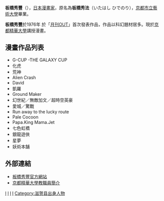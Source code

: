 {{japanese|japanese=板橋 秀豐|kana=しゅうほう|romaji=Itahashi Syufo}}

{{漫畫}}

'''板橋秀豐'''（{{bd|1954年|4月7日|catIdx=}}），[[日本|日本]][[漫畫家|漫畫家]]，原名為'''板橋秀法'''（いたはし ひでのり），[[京都市立藝術大學|京都市立藝術大學]]畢業。

'''板橋秀豐'''於1976年 於「[[月刊OUT|月刊OUT]]」首次發表作品，作品以科幻題材居多。現於[[京都精華大學|京都精華大學]]講授漫畫。

== 漫畫作品列表 ==

* G-CUP -THE GALAXY CUP
* 化虎
* 荒神
* Alien Crash
* David
* 凱羅
* Ground Maker
* 幻世紀／無敵加文／超時空英豪
* 愛城／驚戰
* Run away to the lucky route
* Pale Cocoon
* Papa.King Mama.Jet
* 七色虹橋
* 銀龍遊俠
* 星夢
* 妖術本舗

== 外部連結 ==
* [https://web.archive.org/web/20110926021336/http://www1.odn.ne.jp/~cdc52120/index.html 板橋秀豐官方網站]
* [https://web.archive.org/web/20110607191705/http://www.kyoto-seika.ac.jp/edu/manga/comicart/post-113.php 京都精華大學教職員簡介]

[[Category:日本漫画家|I]]
[[Category:SF漫畫家|I]]
[[Category:1954年出生|I]]
[[Category:在世人物|I]]
[[Category:滋贺县出身人物|Category:滋贺县出身人物]]